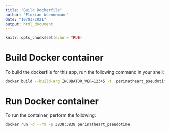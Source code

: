 ```yaml
---
title: "Build Dockerfile"
author: "Florian Wuennemann"
date: "10/03/2021"
output: html_document
---
```


```r
knitr::opts_chunk$set(echo = TRUE)
```

# Build Docker container

To build the dockerfile for this app, run the following command in your shell:

```bash
docker build --build-arg INCUBATOR_VER=12345 -t  perinatheart_pseudotime  .
```


# Run Docker container

To run the container, perform the following:

```bash
docker run -d --rm -p 3838:3838 perinatheart_pseudotime
```

